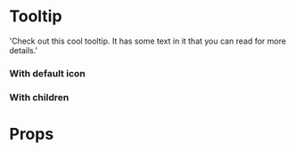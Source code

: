 

<Meta of={TooltipStories} />

# Tooltip

<DescriptionFigma name="Tooltip" />

  'Check out this cool tooltip. It has some text in it that you can read for more details.'

### With default icon

<Canvas>
  <Story of={TooltipStories.Default} />
</Canvas>

### With children

<Canvas>
  <Story of={TooltipStories.WithChildren} />
</Canvas>

# Props

<Controls />
